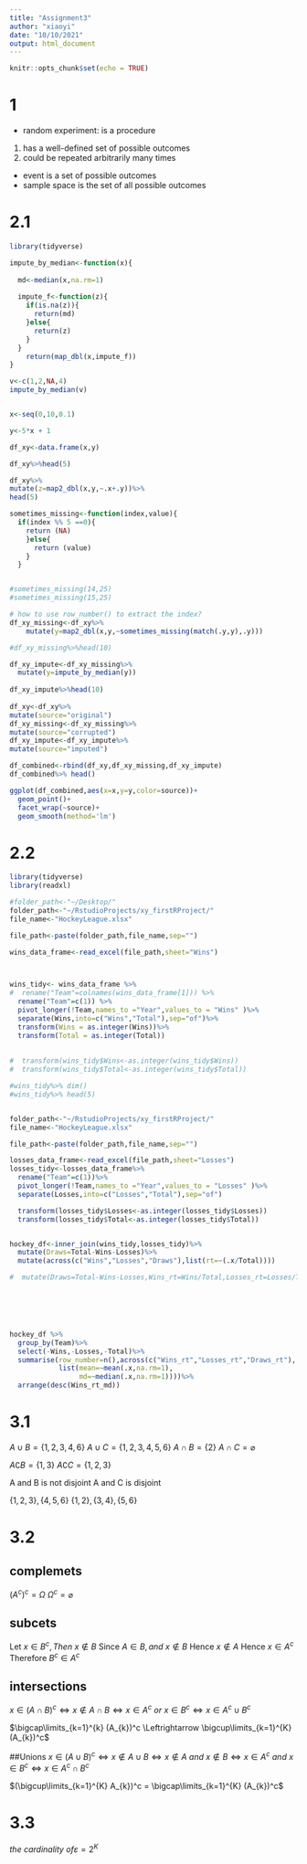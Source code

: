 ```yaml
---
title: "Assignment3"
author: "xiaoyi"
date: "10/10/2021"
output: html_document
---
```


```r
knitr::opts_chunk$set(echo = TRUE)
```

# 1 
- random experiment: is a procedure
1) has a well-defined set of possible outcomes
2) could be repeated arbitrarily many times
- event
is a set of possible outcomes
- sample space is the set of all possible outcomes

# 2.1
```r
library(tidyverse)

impute_by_median<-function(x){
  
  md<-median(x,na.rm=1)
  
  impute_f<-function(z){
    if(is.na(z)){
      return(md)
    }else{
      return(z)
    }
  }
    return(map_dbl(x,impute_f))
}

v<-c(1,2,NA,4)
impute_by_median(v)


x<-seq(0,10,0.1)

y<-5*x + 1

df_xy<-data.frame(x,y)

df_xy%>%head(5)    

df_xy%>%
mutate(z=map2_dbl(x,y,~.x+.y))%>%
head(5)

sometimes_missing<-function(index,value){
  if(index %% 5 ==0){
    return (NA)
    }else{
      return (value)
    }
  }


#sometimes_missing(14,25)
#sometimes_missing(15,25)

# how to use row_number() to extract the index?
df_xy_missing<-df_xy%>%
    mutate(y=map2_dbl(x,y,~sometimes_missing(match(.y,y),.y)))

#df_xy_missing%>%head(10)

df_xy_impute<-df_xy_missing%>%
  mutate(y=impute_by_median(y))
 
df_xy_impute%>%head(10)
  
df_xy<-df_xy%>%
mutate(source="original")
df_xy_missing<-df_xy_missing%>%
mutate(source="corrupted")
df_xy_impute<-df_xy_impute%>%
mutate(source="imputed")

df_combined<-rbind(df_xy,df_xy_missing,df_xy_impute)
df_combined%>% head()

ggplot(df_combined,aes(x=x,y=y,color=source))+
  geom_point()+
  facet_wrap(~source)+
  geom_smooth(method='lm')


```
# 2.2
```r
library(tidyverse)
library(readxl)

#folder_path<-"~/Desktop/"
folder_path<-"~/RstudioProjects/xy_firstRProject/"
file_name<-"HockeyLeague.xlsx"

file_path<-paste(folder_path,file_name,sep="")

wins_data_frame<-read_excel(file_path,sheet="Wins")



wins_tidy<- wins_data_frame %>%
#  rename("Team"=colnames(wins_data_frame[1])) %>%
  rename("Team"=c(1)) %>%
  pivot_longer(!Team,names_to ="Year",values_to = "Wins" )%>%
  separate(Wins,into=c("Wins","Total"),sep="of")%>%
  transform(Wins = as.integer(Wins))%>%
  transform(Total = as.integer(Total))
  
  
#  transform(wins_tidy$Wins<-as.integer(wins_tidy$Wins))
#  transform(wins_tidy$Total<-as.integer(wins_tidy$Total))

#wins_tidy%>% dim()
#wins_tidy%>% head(5) 


folder_path<-"~/RstudioProjects/xy_firstRProject/"
file_name<-"HockeyLeague.xlsx"

file_path<-paste(folder_path,file_name,sep="")

losses_data_frame<-read_excel(file_path,sheet="Losses")
losses_tidy<-losses_data_frame%>%
  rename("Team"=c(1))%>%
  pivot_longer(!Team,names_to ="Year",values_to = "Losses" )%>%
  separate(Losses,into=c("Losses","Total"),sep="of")

  transform(losses_tidy$Losses<-as.integer(losses_tidy$Losses))
  transform(losses_tidy$Total<-as.integer(losses_tidy$Total))


hockey_df<-inner_join(wins_tidy,losses_tidy)%>%
  mutate(Draws=Total-Wins-Losses)%>%
  mutate(across(c("Wins","Losses","Draws"),list(rt=~(.x/Total))))

#  mutate(Draws=Total-Wins-Losses,Wins_rt=Wins/Total,Losses_rt=Losses/Total,Draws_rt=Draws/Total)




  

hockey_df %>%
  group_by(Team)%>%
  select(-Wins,-Losses,-Total)%>%
  summarise(row_number=n(),across(c("Wins_rt","Losses_rt","Draws_rt"),
            list(mean=~mean(.x,na.rm=1),
                 md=~median(.x,na.rm=1))))%>%
  arrange(desc(Wins_rt_md))

```

# 3.1

$A\cup B=\{1,2,3,4,6\}$
$A\cup C=\{1,2,3,4,5,6\}$
$A\cap B=\{2\}$
$A\cap C=\varnothing$ 

$A\complement B=\{1,3\}$
$A\complement C=\{1,2,3\}$

A and B is not disjoint
A and C is disjoint

$\{1,2,3\},\{4,5,6\}$
$\{1,2\},\{3,4\},\{5,6\}$

# 3.2
## complemets
$(A^c)^c=\Omega$
$\Omega ^c=\varnothing$ 

## subcets
Let $x\in B^c,Then\  x\notin B$
Since $A \in B, and\  x\notin B$
Hence $x \notin A$
Hence $x \in A^c$
Therefore $B^c \in A^c$

## intersections
$x \in(A\cap B)^c \Leftrightarrow x\notin A\cap B \Leftrightarrow x \in A^c\ or\ x \in B^c \Leftrightarrow x \in A^c \cup B^c$

$\bigcap\limits_{k=1}^{k} (A_{k})^c \Leftrightarrow \bigcup\limits_{k=1}^{K} (A_{k})^c$

##Unions
$x \in (A\cup B)^c \Leftrightarrow x \notin A\cup B \Leftrightarrow x \notin A \ and\  x \notin B\Leftrightarrow x \in A^c \ and\ x \in B^c \Leftrightarrow x \in A^c \cap B^c$

$(\bigcup\limits_{k=1}^{K} A_{k})^c = \bigcap\limits_{k=1}^{K} (A_{k})^c$


# 3.3

$the\ cardinality\  of \varepsilon = 2^K$
 
```r


```









